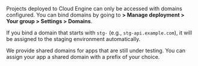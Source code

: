 
Projects deployed to Cloud Engine can only be accessed with domains configured. You can bind domains by going to **<Path to="engine" /> > Manage deployment > Your group > Settings > Domains**.

<Conditional if={!props.noStaging}>

If you bind a domain that starts with `stg-` (e.g., `stg-api.example.com`), it will be assigned to the staging environment automatically.

</Conditional>

<Conditional if={HAS_SUB_DOMAIN}>

We provide shared domains for apps that are still under testing. You can assign your app a shared domain with a prefix of your choice.

</Conditional>
